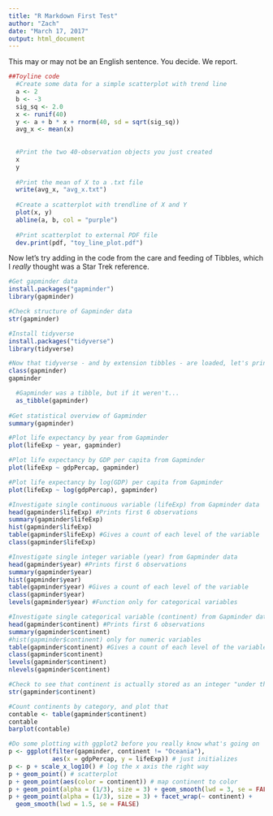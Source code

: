 ```yaml
---
title: "R Markdown First Test"
author: "Zach"
date: "March 17, 2017"
output: html_document
---
```


This may or may not be an English sentence. You decide. We report.

```r
##Toyline code
  #Create some data for a simple scatterplot with trend line
  a <- 2
  b <- -3
  sig_sq <- 2.0
  x <- runif(40)
  y <- a + b * x + rnorm(40, sd = sqrt(sig_sq))
  avg_x <- mean(x)
  
  
  #Print the two 40-observation objects you just created
  x
  y
  
  #Print the mean of X to a .txt file
  write(avg_x, "avg_x.txt")
  
  #Create a scatterplot with trendline of X and Y
  plot(x, y)
  abline(a, b, col = "purple")
  
  #Print scatterplot to external PDF file
  dev.print(pdf, "toy_line_plot.pdf")
```

Now let's try adding in the code from the care and feeding of Tibbles, which I <i>really</i> thought was a Star Trek reference.

```r
#Get gapminder data
install.packages("gapminder")
library(gapminder)

#Check structure of Gapminder data
str(gapminder)

#Install tidyverse
install.packages("tidyverse")
library(tidyverse)

#Now that tidyverse - and by extension tibbles - are loaded, let's print Gapminder
class(gapminder)
gapminder

  #Gapminder was a tibble, but if it weren't...
  as_tibble(gapminder)
  
#Get statistical overview of Gapminder
summary(gapminder)

#Plot life expectancy by year from Gapminder
plot(lifeExp ~ year, gapminder)

#Plot life expectancy by GDP per capita from Gapminder
plot(lifeExp ~ gdpPercap, gapminder)

#Plot life expectancy by log(GDP) per capita from Gapminder
plot(lifeExp ~ log(gdpPercap), gapminder)

#Investigate single continuous variable (lifeExp) from Gapminder data
head(gapminder$lifeExp) #Prints first 6 observations
summary(gapminder$lifeExp)
hist(gapminder$lifeExp)
table(gapminder$lifeExp) #Gives a count of each level of the variable
class(gapminder$lifeExp)

#Investigate single integer variable (year) from Gapminder data
head(gapminder$year) #Prints first 6 observations
summary(gapminder$year)
hist(gapminder$year)
table(gapminder$year) #Gives a count of each level of the variable
class(gapminder$year)
levels(gapminder$year) #Function only for categorical variables

#Investigate single categorical variable (continent) from Gapminder data
head(gapminder$continent) #Prints first 6 observations
summary(gapminder$continent)
#hist(gapminder$continent) only for numeric variables
table(gapminder$continent) #Gives a count of each level of the variable
class(gapminder$continent)
levels(gapminder$continent)
nlevels(gapminder$continent)

#Check to see that continent is actually stored as an integer "under the hood" by R
str(gapminder$continent)

#Count continents by category, and plot that
contable <- table(gapminder$continent)
contable
barplot(contable)

#Do some plotting with ggplot2 before you really know what's going on
p <- ggplot(filter(gapminder, continent != "Oceania"),
            aes(x = gdpPercap, y = lifeExp)) # just initializes
p <- p + scale_x_log10() # log the x axis the right way
p + geom_point() # scatterplot
p + geom_point(aes(color = continent)) # map continent to color
p + geom_point(alpha = (1/3), size = 3) + geom_smooth(lwd = 3, se = FALSE)
p + geom_point(alpha = (1/3), size = 3) + facet_wrap(~ continent) +
  geom_smooth(lwd = 1.5, se = FALSE)
```

